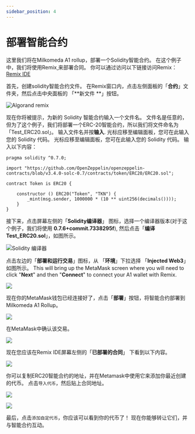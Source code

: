 ```yaml
---
sidebar_position: 4
---
```



# 部署智能合约

这里我们将在Milkomeda A1 rollup，部署一个Solidity智能合约。 在这个例子中，我们将使用Remix[ ](http://remix.ethereum.org/)来部署合同。 你可以通过访问以下链接访问Remix：[Remix IDE](http://remix.ethereum.org/)

首先，创建solidity智能合约文件。 在Remix窗口内，点击左侧面板的「**合约**」文件夹，然后点击中央面板的 「**新文件 **」按钮。

![Algorand remix](/img/algorand-remix.png)

现在你将被提示，为新的 Solidity 智能合约输入一个文件名。 文件名是任意的，但为了这个例子，我们将部署一个ERC-20智能合约，所以我们将文件命名为 「Test_ERC20.sol」。 输入文件名并按**输入**. 光标应移至编辑面板，您可在此输入您的 Solidity 代码。 光标应移至编辑面板，您可在此输入您的 Solidity 代码。 输入以下内容：

```
pragma solidity ^0.7.0;

import "https://github.com/OpenZeppelin/openzeppelin-contracts/blob/v3.4.0-solc-0.7/contracts/token/ERC20/ERC20.sol";

contract Token is ERC20 {

    constructor () ERC20("Token", "TKN") {
        _mint(msg.sender, 1000000 * (10 ** uint256(decimals())));
    }
}
```

接下来，点击屏幕左侧的「**Solidity编译器**」 图标，选择一个编译器版本(对于这个例子，我们将使用 **0.7.6+commit.7338295f**), 然后点击「**编译Test_ERC20.sol**」，如图所示。

![Solidity 编译器](/img/algorand-solidity-compiler.png)

点击左边的「**部署和运行交易**」图标，从 「**环境**」下拉选择 「**Injected Web3**」如图所示。 This will bring up the MetaMask screen where you will need to click "**Next**" and then "**Connect**" to connect your A1 wallet with Remix.

![](/img/algorand-solidity-compiler-2.png)

现在你的MetaMask钱包已经连接好了，点击「**部署**」按钮，将智能合约部署到Milkomeda A1 Rollup。

![](/img/algorand-solidity-compiler-3.png)

在MetaMask中确认该交易。

![](/img/algorand-metamask-details.png)

现在您应该在Remix IDE屏幕左侧的「**已部署的合同**」 下看到以下内容。

![](/img/algorand-deploy-run.png)

你可以复制ERC20智能合约的地址，并在Metamask中使用它来添加你最近创建的代币。 点击`导入代币`，然后贴上合同地址。

![](/img/algorand-assets.png)

![](/img/algorand-import.png)

最后，点击`添加自定代币`，你应该可以看到你的代币了！ 现在你能够转让它们，并与智能合约互动。
